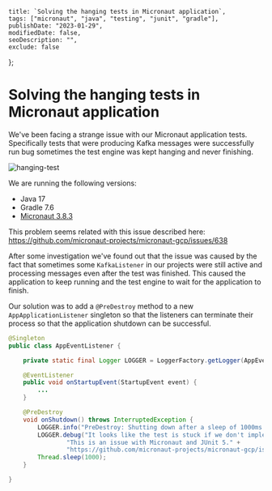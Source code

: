    title: `Solving the hanging tests in Micronaut application`,
    tags: ["micronaut", "java", "testing", "junit", "gradle"],
    publishDate: "2023-01-29",
    modifiedDate: false, 
    seoDescription: "", 
    exclude: false 
};

# Solving the hanging tests in Micronaut application

We've been facing a strange issue with our Micronaut application tests.
Specifically tests that were producing Kafka messages were successfully run bug sometimes the test engine was kept hanging and never finishing.

![hanging-test](/images/micronaut-hanging-tests/hanging-test.png)

We are running the following versions:
- Java 17
- Gradle 7.6
- [Micronaut 3.8.3](https://docs.micronaut.io/3.8.3/guide/index.html)

This problem seems related with this issue described here: https://github.com/micronaut-projects/micronaut-gcp/issues/638

After some investigation we've found out that the issue was caused by the fact that sometimes some
`KafkaListener` in our projects were still active and processing messages even after the test was finished.
This caused the application to keep running and the test engine to wait for the application to finish.

Our solution was to add a `@PreDestroy` method to a new `AppApplicationListener` singleton so that the listeners can terminate
their process so that the application shutdown can be successful.

```java
@Singleton
public class AppEventListener {

    private static final Logger LOGGER = LoggerFactory.getLogger(AppEventListener.class);

    @EventListener
    public void onStartupEvent(StartupEvent event) {
        ...
    }

    @PreDestroy
    void onShutdown() throws InterruptedException {
        LOGGER.info("PreDestroy: Shutting down after a sleep of 1000ms to allow the tests to complete.");
        LOGGER.debug("It looks like the test is stuck if we don't implement this @AfterAll method. " +
                "This is an issue with Micronaut and JUnit 5." +
                "https://github.com/micronaut-projects/micronaut-gcp/issues/638");
        Thread.sleep(1000);
    }

}
```

